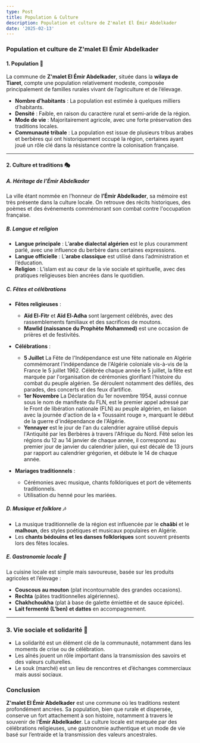 ```yaml
---
type: Post
title: Population & Culture
description: Population et culture de Z'malet El Émir Abdelkader
date: '2025-02-13'
---
```

### **Population et culture de Z'malet El Émir Abdelkader**

#### **1. Population** 👥

La commune de **Z'malet El Émir Abdelkader**, située dans la **wilaya de Tiaret**, compte une population relativement modeste, composée principalement de familles rurales vivant de l’agriculture et de l’élevage.

*   **Nombre d’habitants** : La population est estimée à quelques milliers d’habitants.
*   **Densité** : Faible, en raison du caractère rural et semi-aride de la région.
*   **Mode de vie** : Majoritairement agricole, avec une forte préservation des traditions locales.
*   **Communauté tribale** : La population est issue de plusieurs tribus arabes et berbères qui ont historiquement occupé la région, certaines ayant joué un rôle clé dans la résistance contre la colonisation française.

***

#### **2. Culture et traditions** 🎭

##### **A. Héritage de l’Émir Abdelkader**

La ville étant nommée en l’honneur de **l’Émir Abdelkader**, sa mémoire est très présente dans la culture locale. On retrouve des récits historiques, des poèmes et des événements commémorant son combat contre l'occupation française.

##### **B. Langue et religion**

*   **Langue principale** : L’**arabe dialectal algérien** est le plus couramment parlé, avec une influence du berbère dans certaines expressions.
*   **Langue officielle** : L’**arabe classique** est utilisé dans l’administration et l’éducation.
*   **Religion** : L’islam est au cœur de la vie sociale et spirituelle, avec des pratiques religieuses bien ancrées dans le quotidien.

##### **C. Fêtes et célébrations**

*   **Fêtes religieuses** :
    *   **Aïd El-Fitr** et **Aïd El-Adha** sont largement célébrés, avec des rassemblements familiaux et des sacrifices de moutons.
    *   **Mawlid (naissance du Prophète Mohammed)** est une occasion de prières et de festivités.

*   **Célébrations** :
    *   **5 Juillet** La Fête de l'Indépendance est une fête nationale en Algérie commémorant l'indépendance de l'Algérie coloniale vis-à-vis de la France le 5 juillet 1962. Célébrée chaque année le 5 juillet, la fête est marquée par l'organisation de cérémonies glorifiant l'histoire du combat du peuple algérien. Se déroulent notamment des défilés, des parades, des concerts et des feux d’artifice.
    *   **1er Novembre** La Déclaration du 1er novembre 1954, aussi connue sous le nom de manifeste du FLN, est le premier appel adressé par le Front de libération nationale (FLN) au peuple algérien, en liaison avec la journée d'action de la « Toussaint rouge », marquant le début de la guerre d'indépendance de l'Algérie.
    *   **Yennayer** est le jour de l'an du calendrier agraire utilisé depuis l'Antiquité par les Berbères à travers l'Afrique du Nord. Fêté selon les régions du 12 au 14 janvier de chaque année, il correspond au premier jour de janvier du calendrier julien, qui est décalé de 13 jours par rapport au calendrier grégorien, et débute le 14 de chaque année.

*   **Mariages traditionnels** :
    *   Cérémonies avec musique, chants folkloriques et port de vêtements traditionnels.
    *   Utilisation du henné pour les mariées.

##### **D. Musique et folklore** 🎶

*   La musique traditionnelle de la région est influencée par le **chaâbi** et le **malhoun**, des styles poétiques et musicaux populaires en Algérie.
*   Les **chants bédouins et les danses folkloriques** sont souvent présents lors des fêtes locales.

##### **E. Gastronomie locale** 🍲

La cuisine locale est simple mais savoureuse, basée sur les produits agricoles et l’élevage :

*   **Couscous au mouton** (plat incontournable des grandes occasions).
*   **Rechta** (pâtes traditionnelles algériennes).
*   **Chakhchoukha** (plat à base de galette émiettée et de sauce épicée).
*   **Lait fermenté (L’ben) et dattes** en accompagnement.

***

### **3. Vie sociale et solidarité** 🤝

*   La solidarité est un élément clé de la communauté, notamment dans les moments de crise ou de célébration.
*   Les aînés jouent un rôle important dans la transmission des savoirs et des valeurs culturelles.
*   Le souk (marché) est un lieu de rencontres et d’échanges commerciaux mais aussi sociaux.

### **Conclusion**

**Z'malet El Émir Abdelkader** est une commune où les traditions restent profondément ancrées. Sa population, bien que rurale et dispersée, conserve un fort attachement à son histoire, notamment à travers le souvenir de l’**Émir Abdelkader**. La culture locale est marquée par des célébrations religieuses, une gastronomie authentique et un mode de vie basé sur l’entraide et la transmission des valeurs ancestrales.
